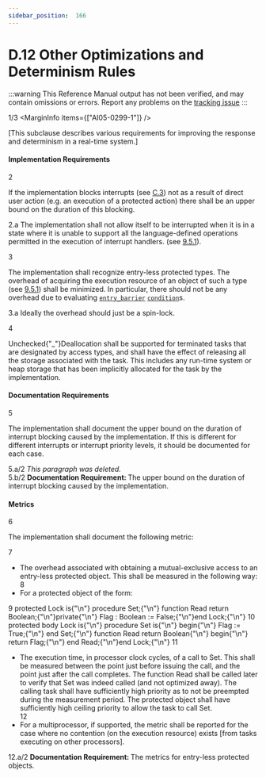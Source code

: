 ```yaml
---
sidebar_position:  166
---
```


# D.12 Other Optimizations and Determinism Rules

:::warning
This Reference Manual output has not been verified,
and may contain omissions or errors.
Report any problems on the [tracking issue](https://github.com/ada-lang-io/ada-lang-io/issues/20)
:::


<MarginText>1/3</MarginText>
<MarginInfo items={["AI05-0299-1"]} />
<p>[This subclause describes various requirements for improving the response and determinism in a real-time system.] <br /></p>


#### Implementation Requirements

<MarginText>2</MarginText>
<p>If the implementation blocks interrupts (see <a href="../AA-C/AA-C.3">C.3</a>) not as a result of direct user action (e.g. an execution of a protected action) there shall be an upper bound on the duration of this blocking. <br /></p>

<AnnotatedOnly>
<MarginText>2.a</MarginText>
<Admonition type="aarm" aarm="ramification">
<strong></strong>The implementation shall not allow itself to be interrupted when it is in a state where it is unable to support all the language-defined operations permitted in the execution of interrupt handlers. (see <a href="../AA-9/AA-9.5#Subclause_9.5.1">9.5.1</a>). <br />
</Admonition>
</AnnotatedOnly>

<MarginText>3</MarginText>
<p>The implementation shall recognize entry-less protected types. The overhead of acquiring the execution resource of an object of such a type (see <a href="../AA-9/AA-9.5#Subclause_9.5.1">9.5.1</a>) shall be minimized. In particular, there should not be any overhead due to evaluating <code><a href="../AA-9/AA-9.5#S0262">entry_barrier</a></code> <code><a href="../AA-4/AA-4.5#S0150">condition</a></code>s. <br /></p>

<AnnotatedOnly>
<MarginText>3.a</MarginText>
<Admonition type="aarm" aarm="implementation-note">
<strong></strong>Ideally the overhead should just be a spin-lock. <br />
</Admonition>
</AnnotatedOnly>

<MarginText>4</MarginText>
<p>Unchecked{"_"}Deallocation shall be supported for terminated tasks that are designated by access types, and shall have the effect of releasing all the storage associated with the task. This includes any run-time system or heap storage that has been implicitly allocated for the task by the implementation.<br /></p>


#### Documentation Requirements

<MarginText>5</MarginText>
<p>The implementation shall document the upper bound on the duration of interrupt blocking caused by the implementation. If this is different for different interrupts or interrupt priority levels, it should be documented for each case. <br /></p>

<AnnotatedOnly>
<MarginText>5.a/2</MarginText>
<Admonition type="aarm" aarm="note">
<em>This paragraph was deleted.</em><br />
</Admonition>
</AnnotatedOnly>

<AnnotatedOnly>
<MarginText>5.b/2</MarginText>
<Admonition type="aarm" aarm="note">
<strong>Documentation Requirement: </strong>The upper bound on the duration of interrupt blocking caused by the implementation.<br />
</Admonition>
</AnnotatedOnly>


#### Metrics

<MarginText>6</MarginText>
<p>The implementation shall document the following metric: <br /></p>

<MarginText>7</MarginText>
<ul>
<li>The overhead associated with obtaining a mutual-exclusive access to an entry-less protected object. This shall be measured in the following way:<br /></li>
<MarginText>8</MarginText>
<li>For a protected object of the form: <br /></li>
</ul>
<MarginText>9</MarginText>
<CodeBlock language="ada">
protected Lock is{"\n"}   procedure Set;{"\n"}   function Read return Boolean;{"\n"}private{"\n"}   Flag : Boolean := False;{"\n"}end Lock;{"\n"}
<MarginText>10</MarginText>
protected body Lock is{"\n"}   procedure Set is{"\n"}   begin{"\n"}      Flag := True;{"\n"}   end Set;{"\n"}   function Read return Boolean{"\n"}   begin{"\n"}      return Flag;{"\n"}   end Read;{"\n"}end Lock;{"\n"}

</CodeBlock>
<MarginText>11</MarginText>
<ul>
<li>The execution time, in processor clock cycles, of a call to Set. This shall be measured between the point just before issuing the call, and the point just after the call completes. The function Read shall be called later to verify that Set was indeed called (and not optimized away). The calling task shall have sufficiently high priority as to not be preempted during the measurement period. The protected object shall have sufficiently high ceiling priority to allow the task to call Set.<br /></li>
<MarginText>12</MarginText>
<li>For a multiprocessor, if supported, the metric shall be reported for the case where no contention (on the execution resource) exists [from tasks executing on other processors]. <br /></li>
</ul>
<AnnotatedOnly>
<MarginText>12.a/2</MarginText>
<Admonition type="aarm" aarm="note">
<strong>Documentation Requirement: </strong>The metrics for entry-less protected objects.<br />
</Admonition>
</AnnotatedOnly>

